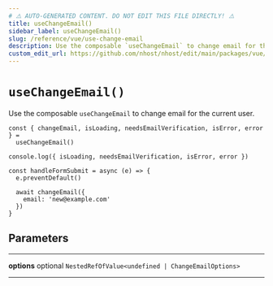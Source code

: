 ```yaml
---
# ⚠️ AUTO-GENERATED CONTENT. DO NOT EDIT THIS FILE DIRECTLY! ⚠️
title: useChangeEmail()
sidebar_label: useChangeEmail()
slug: /reference/vue/use-change-email
description: Use the composable `useChangeEmail` to change email for the current user.
custom_edit_url: https://github.com/nhost/nhost/edit/main/packages/vue/src/useChangeEmail.ts#L40
---
```


# `useChangeEmail()`

Use the composable `useChangeEmail` to change email for the current user.

```tsx
const { changeEmail, isLoading, needsEmailVerification, isError, error } =
  useChangeEmail()

console.log({ isLoading, needsEmailVerification, isError, error })

const handleFormSubmit = async (e) => {
  e.preventDefault()

  await changeEmail({
    email: 'new@example.com'
  })
}
```

## Parameters

---

**<span className="parameter-name">options</span>** <span className="optional-status">optional</span> `NestedRefOfValue<undefined | ChangeEmailOptions>`

---
